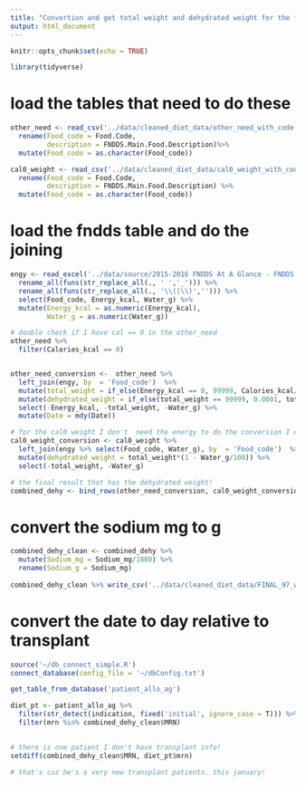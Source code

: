 ```yaml
---
title: "Convertion and get total weight and dehydrated weight for the foods"
output: html_document
---
```


```r
knitr::opts_chunk$set(echo = TRUE)
```

```r
library(tidyverse)
```

# load the tables that need to do these

```r
other_need <- read_csv('../data/cleaned_diet_data/other_need_with_code.csv') %>% 
  rename(Food_code = Food.Code,
         description = FNDDS.Main.Food.Description)%>% 
  mutate(Food_code = as.character(Food_code))

cal0_weight <- read_csv('../data/cleaned_diet_data/cal0_weight_with_code.csv') %>% 
  rename(Food_code = Food.Code,
         description = FNDDS.Main.Food.Description) %>% 
  mutate(Food_code = as.character(Food_code))
```

# load the fndds table and do the joining

```r
engy <- read_excel('../data/source/2015-2016 FNDDS At A Glance - FNDDS Nutrient Values.xlsx', skip = 1, col_types  = 'text') %>% 
  rename_all(funs(str_replace_all(., ' ','_'))) %>% 
  rename_all(funs(str_replace_all(., '\\(|\\)',''))) %>% 
  select(Food_code, Energy_kcal, Water_g) %>% 
  mutate(Energy_kcal = as.numeric(Energy_kcal),
         Water_g = as.numeric(Water_g))
```

```r
# double check if I have cal == 0 in the other_need
other_need %>% 
  filter(Calories_kcal == 0)


other_need_conversion <-  other_need %>% 
  left_join(engy, by  = 'Food_code')  %>% 
  mutate(total_weight = if_else(Energy_kcal == 0, 99999, Calories_kcal/Energy_kcal*100)) %>% 
  mutate(dehydrated_weight = if_else(total_weight == 99999, 0.0001, total_weight*(1 - Water_g/100))) %>% 
  select(-Energy_kcal, -total_weight, -Water_g) %>% 
  mutate(Date = mdy(Date))
```

```r
# for the cal0 weight I don't  need the energy to do the conversion I can just minus the water portion
cal0_weight_conversion <- cal0_weight %>% 
  left_join(engy %>% select(Food_code, Water_g), by  = 'Food_code')  %>% 
  mutate(dehydrated_weight = total_weight*(1 - Water_g/100)) %>% 
  select(-total_weight, -Water_g)
```

```r
# the final result that has the dehydrated weight!
combined_dehy <- bind_rows(other_need_conversion, cal0_weight_conversion)   
```

# convert the sodium mg to g

```r
combined_dehy_clean <- combined_dehy %>% 
  mutate(Sodium_mg = Sodium_mg/1000) %>% 
  rename(Sodium_g = Sodium_mg) 
 
combined_dehy_clean %>% write_csv('../data/cleaned_diet_data/FINAL_97_with_code_all_foods.csv')
```

# convert the date to day relative to transplant

```r
source('~/db_connect_simple.R') 
connect_database(config_file = '~/dbConfig.txt')

get_table_from_database('patient_allo_ag')

diet_pt <- patient_allo_ag %>% 
  filter(str_detect(indication, fixed('initial', ignore_case = T))) %>% 
  filter(mrn %in% combined_dehy_clean$MRN) 
    

# there is one patient I don't have transplant info!
setdiff(combined_dehy_clean$MRN, diet_pt$mrn)   

# that's cuz he's a very new transplant patients. this january!
```


 
